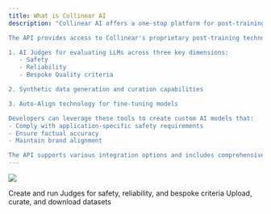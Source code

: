 ```yaml
---
title: What is Collinear AI
description: "Collinear AI offers a one-stop platform for post-training, enabling enterprises to customize Large Language Models (LLMs) to their bespoke criteria.

The API provides access to Collinear's proprietary post-training technologies:

1. AI Judges for evaluating LLMs across three key dimensions:
   - Safety
   - Reliability
   - Bespoke Quality criteria

2. Synthetic data generation and curation capabilities

3. Auto-Align technology for fine-tuning models

Developers can leverage these tools to create custom AI models that:
- Comply with application-specific safety requirements
- Ensure factual accuracy
- Maintain brand alignment

The API supports various integration options and includes comprehensive documentation to facilitate seamless implementation. With Collinear's API, businesses can unlock the full potential of AI technologies while addressing the current limitations of off-the-shelf models."
---
```


<img
    src="/images/collinear-stack.svg"
/>

<CardGroup cols={2}>
    <Card
        title="Judge"
        icon="gavel"
        href="https://docs.collinear.ai/flows/create_new_judge"
    >
        Create and run Judges for safety, reliability, and bespoke criteria
    </Card>
    <Card
        title="Datasets"
        icon="table"
        href="https://docs.collinear.ai/flows/upload_dataset"
    >
        Upload, curate, and download datasets
    </Card>
</CardGroup>